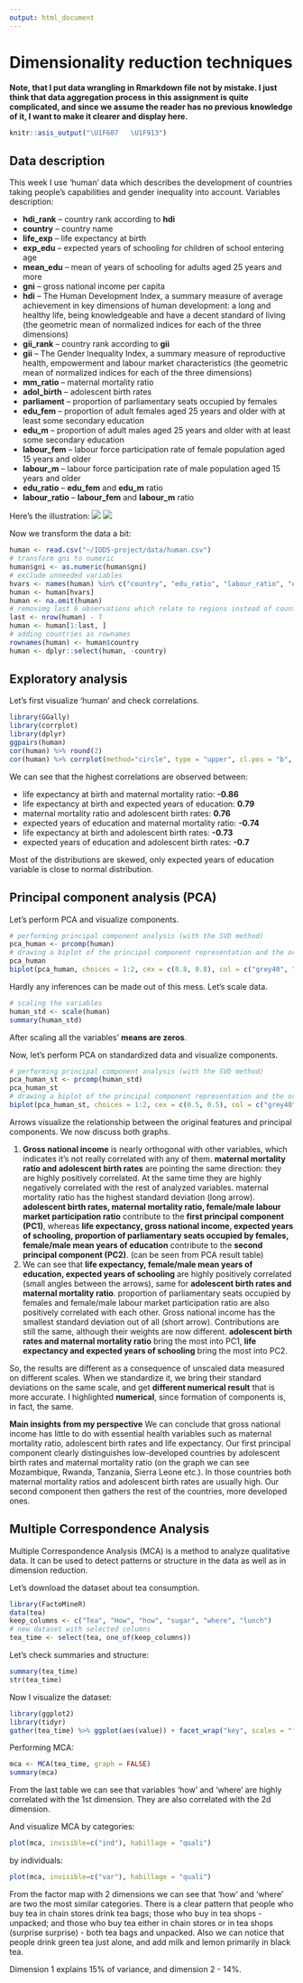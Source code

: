 ```yaml
---
output: html_document
---
```

# Dimensionality reduction techniques
**Note, that I put data wrangling in Rmarkdown file not by mistake. I just think that data aggregation process in this assignment is quite complicated, and since we assume the reader has no previous knowledge of it, I want to make it clearer and display here.** 
```r
knitr::asis_output("\U1F607   \U1F913")
```

## Data description
This week I use 'human' data which describes the development of countries taking people's capabilities and gender inequality into account. 
Variables description:

* **hdi_rank** -- country rank according to **hdi**
* **country** -- country name
* **life_exp** -- life expectancy at birth
* **exp_edu** -- expected years of schooling for children of school entering age
* **mean_edu** -- mean of years of schooling for adults aged 25 years and more 
* **gni** -- gross national income per capita
* **hdi** -- The Human Development Index, a summary measure of average achievement in key dimensions of human development: a long and healthy life, being knowledgeable and have a decent standard of living (the geometric mean of normalized indices for each of the three dimensions)
* **gii_rank** -- country rank according to **gii**
* **gii** -- The Gender Inequality Index, a summary measure of reproductive health, empowerment and labour market characteristics (the geometric mean of normalized indices for each of the three dimensions)
* **mm_ratio** -- maternal mortality ratio
* **adol_birth** -- adolescent birth rates
* **parliament** -- proportion of parliamentary seats occupied by females
* **edu_fem** -- proportion of adult females aged 25 years and older with at least some secondary education
* **edu_m** -- proportion of adult males aged 25 years and older with at least some secondary education
* **labour_fem** -- labour force participation rate of female population aged 15 years and older
* **labour_m** -- labour force participation rate of male population aged 15 years and older
* **edu_ratio** -- **edu_fem** and **edu_m** ratio 
* **labour_ratio** -- **labour_fem** and **labour_m** ratio

Here's the illustration:
![](/Users/anastasia/hdi.png)
![](/Users/anastasia/gii.png)

Now we transform the data a bit:

```r
human <- read.csv("~/IODS-project/data/human.csv")
# transform gni to numeric
human$gni <- as.numeric(human$gni)
# exclude unneeded variables
hvars <- names(human) %in% c("country", "edu_ratio", "labour_ratio", "exp_edu", "life_exp", "gni", "mm_ratio", "adol_birth", "parliament")
human <- human[hvars]
human <- na.omit(human)
# removimg last 6 observations which relate to regions instead of countries (World, Sub-Saharan Africa, South Asia, Latin America and the Caribbean, Europe and Central Asia, East Asia and the Pacific)
last <- nrow(human) - 7
human <- human[1:last, ]
# adding countries as rownames
rownames(human) <- human$country
human <- dplyr::select(human, -country)
```

## Exploratory analysis
Let's first visualize 'human' and check correlations.


```r
library(GGally)
library(corrplot)
library(dplyr)
ggpairs(human)
cor(human) %>% round(2)
cor(human) %>% corrplot(method="circle", type = "upper", cl.pos = "b", tl.pos = "d", tl.cex = 0.6)
```



We can see that the highest correlations are observed between:

* life expectancy at birth and maternal mortality ratio: **-0.86**
* life expectancy at birth and expected years of education: **0.79**
* maternal mortality ratio and adolescent birth rates: **0.76**
* expected years of education and maternal mortality ratio: **-0.74**
* life expectancy at birth and adolescent birth rates: **-0.73**
* expected years of education and adolescent birth rates: **-0.7**

Most of the distributions are skewed, only expected years of education variable is close to normal distribution.


## Principal component analysis (PCA)

Let's perform PCA and visualize components.
```r
# performing principal component analysis (with the SVD method)
pca_human <- prcomp(human)
# drawing a biplot of the principal component representation and the original variables
pca_human
biplot(pca_human, choices = 1:2, cex = c(0.8, 0.8), col = c("grey40", "deeppink2"))
```



Hardly any inferences can be made out of this mess. Let's scale data.
```r
# scaling the variables
human_std <- scale(human)
summary(human_std)
```
After scaling all the variables' **means are zeros**. 

Now, let's perform PCA on standardized data and visualize components. 
```r
# performing principal component analysis (with the SVD method)
pca_human_st <- prcomp(human_std)
pca_human_st
# drawing a biplot of the principal component representation and the original variables
biplot(pca_human_st, choices = 1:2, cex = c(0.5, 0.5), col = c("grey40", "deeppink2"))
```

Arrows visualize the relationship between the original features and principal components. We now discuss both graphs.


1. **Gross national income** is nearly orthogonal with other variables, which indicates it's not really correlated with any of them. **maternal mortality ratio and adolescent birth rates** are pointing the same direction: they are highly positively correlated. At the same time they are highly negatively correlated with the rest of analyzed variables. maternal mortality ratio has the highest standard deviation (long arrow). **adolescent birth rates, maternal mortality ratio, female/male labour market participation ratio** contribute to the **first principal component (PC1)**, whereas **life expectancy, gross national income, expected years of schooling, proportion of parliamentary seats occupied by females, female/male mean years of education** contribute to the **second principal component (PC2)**. (can be seen from PCA result table)
2. We can see that **life expectancy, female/male mean years of education, expected years of schooling** are highly positively correlated (small angles between the arrows), same for **adolescent birth rates and maternal mortality ratio**. proportion of parliamentary seats occupied by females and female/male labour market participation ratio are also positively correlated with each other. Gross national income has the smallest standard deviation out of all (short arrow). Contributions are still the same, although their weights are now different. **adolescent birth rates and maternal mortality ratio** bring the most into PC1, **life expectancy and expected years of schooling** bring the most into PC2.

So, the results are different as a consequence of unscaled data measured on different scales. When we standardize it, we bring their standard deviations on the same scale, and get **different numerical result** that is more accurate. I highlighted **numerical**, since formation of components is, in fact, the same. 

**Main insights from my perspective**
We can conclude that gross national income has little to do with essential health variables such as maternal mortality ratio, adolescent birth rates and life expectancy. Our first principal component clearly distinguishes low-developed countries by adolescent birth rates and maternal mortality ratio (on the graph we can see Mozambique, Rwanda, Tanzania, Sierra Leone etc.). In those countries both maternal mortality ratios  and adolescent birth rates are usually high. Our second component then gathers the rest of the countries, more developed ones.

## Multiple Correspondence Analysis
Multiple Correspondence Analysis (MCA) is a method to analyze qualitative data. It can be used to detect patterns or structure in the data as well as in dimension reduction.


Let's download the dataset about tea consumption.
```r
library(FactoMineR)
data(tea)
keep_columns <- c("Tea", "How", "how", "sugar", "where", "lunch")
# new dataset with selected columns
tea_time <- select(tea, one_of(keep_columns))
```

Let's check summaries and structure:
```r
summary(tea_time)
str(tea_time)
```

Now I visualize the dataset:
```r
library(ggplot2)
library(tidyr)
gather(tea_time) %>% ggplot(aes(value)) + facet_wrap("key", scales = "free") + geom_bar() + theme(axis.text.x = element_text(angle = 45, hjust = 1, size = 8))
```

Performing MCA:
```r
mca <- MCA(tea_time, graph = FALSE)
summary(mca)
```
From the last table we can see that variables 'how' and 'where' are highly correlated with the 1st dimension. They are also correlated with the 2d dimension. 


And visualize MCA by categories:



```r
plot(mca, invisible=c("ind"), habillage = "quali")
```



by individuals:



```r
plot(mca, invisible=c("var"), habillage = "quali")
```



From the factor map with 2 dimensions we can see that 'how' and 'where' are two the most similar categories. There is a clear pattern that people who buy tea in chain stores drink tea bags; those who buy in tea shops - unpacked; and those who buy tea either in chain stores or in tea shops (surprise surprise) - both tea bags and unpacked. Also we can notice that people drink green tea just alone, and add milk and lemon primarily in black tea.

Dimension 1 explains 15\% of variance, and dimension 2 - 14\%.

